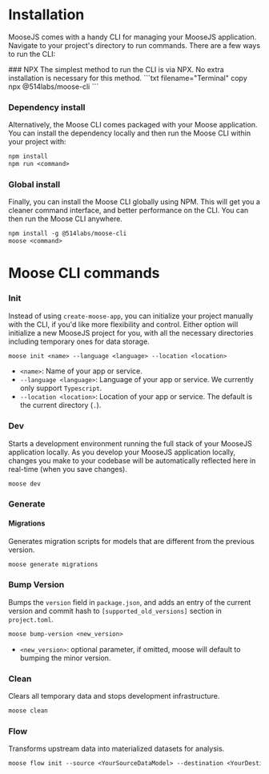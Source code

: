 
# Installation

MooseJS comes with a handy CLI for managing your MooseJS application. Navigate to your project's directory to run commands. There are a few ways to run the CLI:

<Steps>
### NPX
The simplest method to run the CLI is via NPX. No extra installation is necessary for this method.
```txt filename="Terminal" copy
npx @514labs/moose-cli <command>
```

### Dependency install

Alternatively, the Moose CLI comes packaged with your Moose application. You can install the dependency locally and then run the Moose CLI within your project with:

```txt filename="Terminal" copy
npm install
npm run <command>
```

### Global install

Finally, you can install the Moose CLI globally using NPM. This will get you a cleaner command interface, and better performance on the CLI. You can then run the Moose CLI anywhere.

```txt filename="Terminal" copy
npm install -g @514labs/moose-cli
moose <command>
```

</Steps>

# Moose CLI commands

### Init

Instead of using `create-moose-app`, you can initialize your project manually with the CLI, if you'd like more flexibility and control. Either option will initialize a new MooseJS project for you, with all the necessary directories including temporary ones for data storage.

```txt filename="Terminal" copy
moose init <name> --language <language> --location <location>
```

- `<name>`: Name of your app or service.
- `--language <language>`: Language of your app or service. We currently only support `Typescript`.
- `--location <location>`: Location of your app or service. The default is the current directory (`.`).

### Dev

Starts a development environment running the full stack of your MooseJS application locally. As you develop your MooseJS application locally, changes you make to your codebase will be automatically reflected here in real-time (when you save changes).

```txt filename="Terminal" copy
moose dev
```

### Generate

#### Migrations

Generates migration scripts for models that are different from the previous version.

```txt filename="Terminal" copy
moose generate migrations
```

### Bump Version

Bumps the `version` field in `package.json`, and
adds an entry of the current version and commit hash to `[supported_old_versions]` section in `project.toml`.

```txt filename="Terminal" copy
moose bump-version <new_version>
```

- `<new_version>`: optional parameter, if omitted, moose will default to bumping the minor version.

### Clean

Clears all temporary data and stops development infrastructure.

```txt filename="Terminal" copy
moose clean
```

### Flow

Transforms upstream data into materialized datasets for analysis.

```txt filename="Terminal" copy
moose flow init --source <YourSourceDataModel> --destination <YourDestinationDataModel>
```
